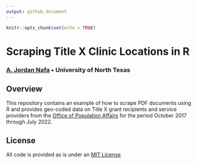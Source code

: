 ```yaml
---
output: github_document
---
```


```r
knitr::opts_chunk$set(echo = TRUE)
```

# Scraping Title X Clinic Locations in R

### [A. Jordan Nafa](https://www.ajordannafa.com/) • University of North Texas

## Overview

This repository contains an example of how to scrape PDF documents using R and
provides geo-coded data on Title X grant recipients and service providers from
the [Office of Population Affairs](https://opa.hhs.gov/grant-programs/archive/title-x-program-archive/title-x-directory-archive) 
for the period October 2017 through July 2022. 

## License

All code is provided as is under an [MIT License](LICENSE.md)
